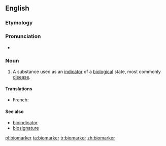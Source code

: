 ==English==

===Etymology===

{{prefix|bio|marker}}

===Pronunciation===

* {{a|US}} {{IPA|ˈbaɪoʊˌmɑɹkɚ}}

===Noun===
{{en-noun}}
{{wikipedia}}
# {{medicine}} A substance used as an [[indicator]] of a [[biological]] state, most commonly [[disease]].

====Translations====
{{trans-top|indicator of a biological state}}
* French: {{t-|fr|biomarquer|m}}
{{trans-mid}}
{{trans-bottom}}

====See also====
* [[bioindicator]]
* [[biosignature]]

[[pl:biomarker]]
[[ta:biomarker]]
[[tr:biomarker]]
[[zh:biomarker]]